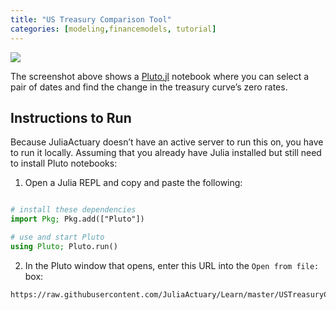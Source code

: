 ```yaml
---
title: "US Treasury Comparison Tool"
categories: [modeling,financemodels, tutorial]
---
```


![](PlutoScreenshot.png)

The screenshot above shows a [Pluto.jl](https://github.com/fonsp/Pluto.jl) notebook where you can select a pair of dates and find the change in the treasury curve's zero rates.

## Instructions to Run

Because JuliaActuary doesn't have an active server to run this on, you have to run it locally. Assuming that you already have Julia installed but still need to install Pluto notebooks:

1.  Open a Julia REPL and copy and paste the following:

``` julia

# install these dependencies
import Pkg; Pkg.add(["Pluto"]) 

# use and start Pluto
using Pluto; Pluto.run()
```

2.  In the Pluto window that opens, enter this URL into the `Open from file:` box:

```         
https://raw.githubusercontent.com/JuliaActuary/Learn/master/USTreasuryComparison.jl
```